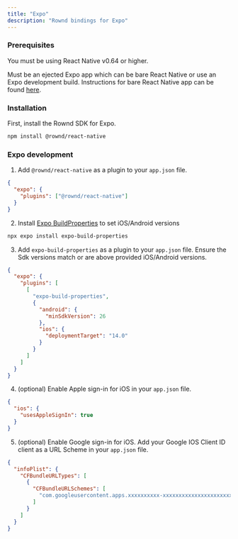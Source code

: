 ```yaml
---
title: "Expo"
description: "Rownd bindings for Expo"
---
```


<div data-snack-id="@mfmurrayrownd/rownd-demo" data-snack-platform="web" data-snack-preview="true" data-snack-theme="light" style={{
  "overflow": "hidden",
  "background": "#fbfcfd",
  "border": "1px solid var(--color-border)",
  "border-radius": "4px",
  "height": "605px",
  "width": "100%"
}}></div>

### Prerequisites

You must be using React Native v0.64 or higher. 

Must be an ejected Expo app which can be bare React Native or use an Expo development build. Instructions for bare React Native app can be found [here](/sdk-reference/mobile/react-native).

### Installation

First, install the Rownd SDK for Expo.

```bash
npm install @rownd/react-native
```

### Expo development

1. Add `@rownd/react-native` as a plugin to your `app.json` file.

```json
{
  "expo": {
    "plugins": ["@rownd/react-native"]
  }
}
```

2. Install [Expo BuildProperties](https://docs.expo.dev/versions/latest/sdk/build-properties/) to set iOS/Android versions

```sh
npx expo install expo-build-properties
```

3. Add `expo-build-properties` as a plugin to your `app.json` file. Ensure the Sdk versions match or are above provided iOS/Android versions.

```json
{
  "expo": {
    "plugins": [
      [
        "expo-build-properties",
        {
          "android": {
            "minSdkVersion": 26
          },
          "ios": {
            "deploymentTarget": "14.0"
          }
        }
      ]
    ]
  }
}
```

4. (optional) Enable Apple sign-in for iOS in your `app.json` file.

```json
{
  "ios": {
    "usesAppleSignIn": true
  }
}
```

5. (optional) Enable Google sign-in for iOS. Add your Google IOS Client ID client as a URL Scheme in your `app.json` file.

```json
{
  "infoPlist": {
    "CFBundleURLTypes": [
      {
        "CFBundleURLSchemes": [
          "com.googleusercontent.apps.xxxxxxxxxx-xxxxxxxxxxxxxxxxxxxxxx"
        ]
      }
    ]
  }
}
```


<Snippet file="mobile/react-native/react-native.mdx" />